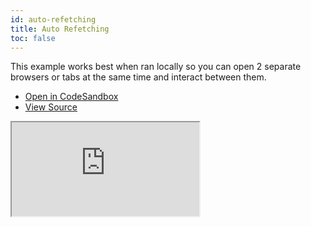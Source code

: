 ```yaml
---
id: auto-refetching
title: Auto Refetching
toc: false
---
```


This example works best when ran locally so you can open 2 separate browsers or tabs at the same time and interact between them.

- [Open in CodeSandbox](https://codesandbox.io/s/github/TanStack/svelte-query/tree/master/examples/auto-refetching)
- [View Source](https://github.com/TanStack/svelte-query/tree/master/examples/auto-refetching)

<iframe
  src="https://codesandbox.io/embed/github/TanStack/svelte-query/tree/master/examples/auto-refetching?autoresize=1&fontsize=14&theme=dark"
  title="TanStack/svelte-query: auto-refetching"
  sandbox="allow-forms allow-modals allow-popups allow-presentation allow-same-origin allow-scripts"
  style={{
    width: '100%',
    height: '80vh',
    border: '0',
    borderRadius: 8,
    overflow: 'hidden',
    position: 'static',
    zIndex: 0,
  }}
></iframe>
